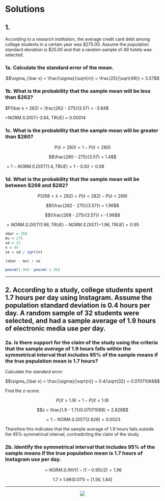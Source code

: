 # Solutions

## 1. 

According to a research institution, the average credit card debt among college
students in a certain year was \$275.00. Assume the population standard
deviation is \$25.00 and that a random sample of 49 hotels was selected.

### 1a. Calculate the standard error of the mean.

$$\sigma_{\bar x} = \frac{\sigma}{\sqrt{n}} = \frac{25}{\sqrt{49}} = 3.57$$

### 1b. What is the probability that the sample mean will be less than \$262?

$P(\bar x < 262) = \frac{262 - 275}{3.57} = -3.64$

=NORM.S.DIST(-3.64, TRUE) = 0.00014

### 1c. What is the probability that the sample mean will be greater than \$280?

$$P(\bar x >280)=1 - P(\bar x < 280)$$

$$\frac{280 - 275}{3.57} = 1.4$$

$=1 - NORM.S.DIST(1.4, TRUE) = 1 - 0.92 = 0.08$

### 1d. What is the probability that the sample mean will be between \$268 and \$282? 

$$P(268 < \bar x < 282) = P(\bar x < 282) - P(\bar x < 268)$$

$$(\frac{282 - 275}{3.57}) = 1.96$$

$$(\frac{268 - 275}{3.57}) = -1.96$$

$=NORM.S.DIST(1.96, TRUE) - NORM.S.DIST(-1.96, TRUE)= 0.95$

```r
xbar = 268
mu = 275
sd = 25
n = 49
se = sd / sqrt(n)

(xbar - mu) / se

pnorm(1.96)- pnorm(-1.96)
```

***

## 2. According to a study, college students spent 1.7 hours per day using Instagram. Assume the population standard deviation is 0.4 hours per day. A random sample of 32 students were selected, and had a sample average of 1.9 hours of electronic media use per day.

### 2a.  Is there support for the claim of the study using the criteria that the sample average of 1.9 hours falls within the symmetrical interval that includes 95% of the sample means if the true population mean is 1.7 hours?


Calculate the standard error:

$$\sigma_{\bar x} = \frac{\sigma}{\sqrt{n}} = 0.4/\sqrt{32} = 0.07071068$$

Find the z-score:

$$P(X > 1.9) = 1 - P(X< 1.9)$$

$$z = \frac{1.9 - 1.7}{0.07071068} = 2.828$$

$$=1-NORM.S.DIST(2.828) = 0.0023$$

Therefore this indicates that the sample average of 1.9 hours falls outside the 95% symmetrical interval, contradicting the claim of the study.

### 2b. Identify the symmetrical interval that includes 95% of the sample means if the true population mean is 1.7 hours of Instagram use per day.

$$=NORM.S.INV(1-(1-0.95)/2) = 1.96$$

$$1.7 \pm 1.96(0.071) = [1.56, 1.84]$$

***

<center>  
![](www/curve.png)
</center>